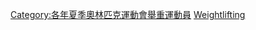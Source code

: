 [[Category:各年夏季奧林匹克運動會舉重運動員|Category:各年夏季奧林匹克運動會舉重運動員]]
[[Category:1960年夏季奥林匹克运动会运动员|Weightlifting]]